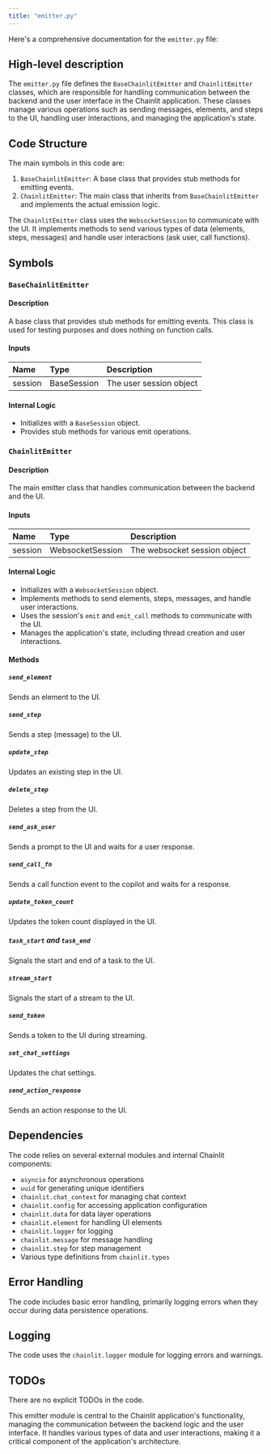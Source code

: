 ```yaml
---
title: "emitter.py"
---
```


Here's a comprehensive documentation for the `emitter.py` file:

## High-level description
The `emitter.py` file defines the `BaseChainlitEmitter` and `ChainlitEmitter` classes, which are responsible for handling communication between the backend and the user interface in the Chainlit application. These classes manage various operations such as sending messages, elements, and steps to the UI, handling user interactions, and managing the application's state.

## Code Structure
The main symbols in this code are:
1. `BaseChainlitEmitter`: A base class that provides stub methods for emitting events.
2. `ChainlitEmitter`: The main class that inherits from `BaseChainlitEmitter` and implements the actual emission logic.

The `ChainlitEmitter` class uses the `WebsocketSession` to communicate with the UI. It implements methods to send various types of data (elements, steps, messages) and handle user interactions (ask user, call functions).

## Symbols

### `BaseChainlitEmitter`
#### Description
A base class that provides stub methods for emitting events. This class is used for testing purposes and does nothing on function calls.

#### Inputs
| Name | Type | Description |
|:-----|:-----|:------------|
| session | BaseSession | The user session object |

#### Internal Logic
- Initializes with a `BaseSession` object.
- Provides stub methods for various emit operations.

### `ChainlitEmitter`
#### Description
The main emitter class that handles communication between the backend and the UI.

#### Inputs
| Name | Type | Description |
|:-----|:-----|:------------|
| session | WebsocketSession | The websocket session object |

#### Internal Logic
- Initializes with a `WebsocketSession` object.
- Implements methods to send elements, steps, messages, and handle user interactions.
- Uses the session's `emit` and `emit_call` methods to communicate with the UI.
- Manages the application's state, including thread creation and user interactions.

#### Methods

##### `send_element`
Sends an element to the UI.

##### `send_step`
Sends a step (message) to the UI.

##### `update_step`
Updates an existing step in the UI.

##### `delete_step`
Deletes a step from the UI.

##### `send_ask_user`
Sends a prompt to the UI and waits for a user response.

##### `send_call_fn`
Sends a call function event to the copilot and waits for a response.

##### `update_token_count`
Updates the token count displayed in the UI.

##### `task_start` and `task_end`
Signals the start and end of a task to the UI.

##### `stream_start`
Signals the start of a stream to the UI.

##### `send_token`
Sends a token to the UI during streaming.

##### `set_chat_settings`
Updates the chat settings.

##### `send_action_response`
Sends an action response to the UI.

## Dependencies
The code relies on several external modules and internal Chainlit components:
- `asyncio` for asynchronous operations
- `uuid` for generating unique identifiers
- `chainlit.chat_context` for managing chat context
- `chainlit.config` for accessing application configuration
- `chainlit.data` for data layer operations
- `chainlit.element` for handling UI elements
- `chainlit.logger` for logging
- `chainlit.message` for message handling
- `chainlit.step` for step management
- Various type definitions from `chainlit.types`

## Error Handling
The code includes basic error handling, primarily logging errors when they occur during data persistence operations.

## Logging
The code uses the `chainlit.logger` module for logging errors and warnings.

## TODOs
There are no explicit TODOs in the code.

This emitter module is central to the Chainlit application's functionality, managing the communication between the backend logic and the user interface. It handles various types of data and user interactions, making it a critical component of the application's architecture.